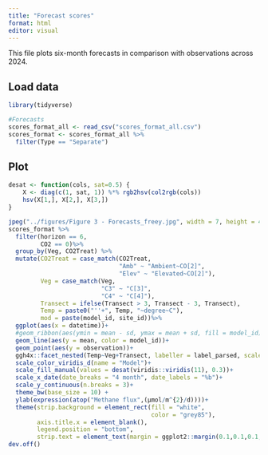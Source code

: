 ```yaml
---
title: "Forecast scores"
format: html
editor: visual
---
```


This file plots six-month forecasts in comparison with observations across 2024.

## Load data

```r
library(tidyverse)

#Forecasts
scores_format_all <- read_csv("scores_format_all.csv")
scores_format <- scores_format_all %>%
  filter(Type == "Separate")
```

## Plot

```r
desat <- function(cols, sat=0.5) {
    X <- diag(c(1, sat, 1)) %*% rgb2hsv(col2rgb(cols))
    hsv(X[1,], X[2,], X[3,])
}

jpeg("../figures/Figure 3 - Forecasts_freey.jpg", width = 7, height = 4, units = "in", res = 300)
scores_format %>%
  filter(horizon == 6,
         CO2 == 0)%>%
  group_by(Veg, CO2Treat) %>%
  mutate(CO2Treat = case_match(CO2Treat,
                               "Amb" ~ "Ambient~CO[2]",
                               "Elev" ~ "Elevated~CO[2]"),
         Veg = case_match(Veg,
                          "C3" ~ "C[3]",
                          "C4" ~ "C[4]"),
         Transect = ifelse(Transect > 3, Transect - 3, Transect),
         Temp = paste0("''+", Temp, "~degree~C"),
         mod = paste(model_id, site_id))%>%
  ggplot(aes(x = datetime))+
  #geom_ribbon(aes(ymin = mean - sd, ymax = mean + sd, fill = model_id), alpha = 0.1)+
  geom_line(aes(y = mean, color = model_id))+
  geom_point(aes(y = observation))+
  ggh4x::facet_nested(Temp~Veg+Transect, labeller = label_parsed, scales = "free_y", independent = "y")+
  scale_color_viridis_d(name = "Model")+
  scale_fill_manual(values = desat(viridis::viridis(11), 0.3))+
  scale_x_date(date_breaks = "4 month", date_labels = "%b")+
  scale_y_continuous(n.breaks = 3)+
  theme_bw(base_size = 10) +
  ylab(expression(atop("Methane flux",(µmol/m^{2}/d))))+
  theme(strip.background = element_rect(fill = "white",
                                        color = "grey85"),
        axis.title.x = element_blank(),
        legend.position = "bottom",
        strip.text = element_text(margin = ggplot2::margin(0.1,0.1,0.1,0.1, "lines")))
dev.off()
```
